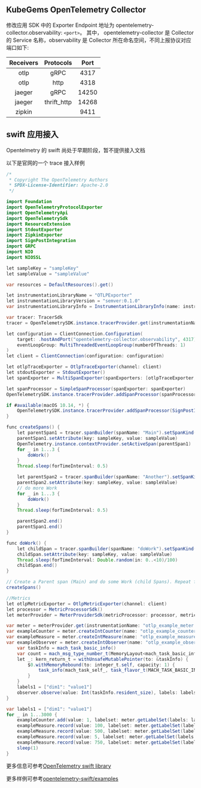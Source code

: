 
<Alert message="在使用前请联系集群管理员开启 KubeGems Observability 相关的组件。" />

## KubeGems OpenTelemetry Collector

修改应用 SDK 中的 Exporter Endpoint 地址为 opentelemetry-collector.observability: `<port>`。 其中， opentelemetry-collector 是 Collector 的 Service 名称，observability 是 Collector 所在命名空间，不同上报协议对应端口如下:

| Receivers |  Protocols  | Port  |
| :-------: | :---------: | :---: |
|   otlp    |    gRPC     | 4317  |
|   otlp    |    http     | 4318  |
|  jaeger   |    gRPC     | 14250 |
|  jaeger   | thrift_http | 14268 |
|  zipkin   |             | 9411  |

## swift 应用接入

Opentelmetry 的 swift 尚处于早期阶段，暂不提供接入文档

以下是官网的一个 trace 接入样例

```java
/*
 * Copyright The OpenTelemetry Authors
 * SPDX-License-Identifier: Apache-2.0
 */

import Foundation
import OpenTelemetryProtocolExporter
import OpenTelemetryApi
import OpenTelemetrySdk
import ResourceExtension
import StdoutExporter
import ZipkinExporter
import SignPostIntegration
import GRPC
import NIO
import NIOSSL

let sampleKey = "sampleKey"
let sampleValue = "sampleValue"

var resources = DefaultResources().get()

let instrumentationLibraryName = "OTLPExporter"
let instrumentationLibraryVersion = "semver:0.1.0"
var instrumentationLibraryInfo = InstrumentationLibraryInfo(name: instrumentationLibraryName, version: instrumentationLibraryVersion)

var tracer: TracerSdk
tracer = OpenTelemetrySDK.instance.tracerProvider.get(instrumentationName: instrumentationLibraryName, instrumentationVersion: instrumentationLibraryVersion) as! TracerSdk

let configuration = ClientConnection.Configuration(
    target: .hostAndPort("opentelemetry-collector.observability", 4317),
    eventLoopGroup: MultiThreadedEventLoopGroup(numberOfThreads: 1)
)
let client = ClientConnection(configuration: configuration)

let otlpTraceExporter = OtlpTraceExporter(channel: client)
let stdoutExporter = StdoutExporter()
let spanExporter = MultiSpanExporter(spanExporters: [otlpTraceExporter, stdoutExporter])

let spanProcessor = SimpleSpanProcessor(spanExporter: spanExporter)
OpenTelemetrySDK.instance.tracerProvider.addSpanProcessor(spanProcessor)

if #available(macOS 10.14, *) {
    OpenTelemetrySDK.instance.tracerProvider.addSpanProcessor(SignPostIntegration())
}

func createSpans() {
    let parentSpan1 = tracer.spanBuilder(spanName: "Main").setSpanKind(spanKind: .client).startSpan()
    parentSpan1.setAttribute(key: sampleKey, value: sampleValue)
    OpenTelemetry.instance.contextProvider.setActiveSpan(parentSpan1)
    for _ in 1...3 {
        doWork()
    }
    Thread.sleep(forTimeInterval: 0.5)

    let parentSpan2 = tracer.spanBuilder(spanName: "Another").setSpanKind(spanKind: .client).setActive(true).startSpan()
    parentSpan2.setAttribute(key: sampleKey, value: sampleValue)
    // do more Work
    for _ in 1...3 {
        doWork()
    }
    Thread.sleep(forTimeInterval: 0.5)

    parentSpan2.end()
    parentSpan1.end()
}

func doWork() {
    let childSpan = tracer.spanBuilder(spanName: "doWork").setSpanKind(spanKind: .client).startSpan()
    childSpan.setAttribute(key: sampleKey, value: sampleValue)
    Thread.sleep(forTimeInterval: Double.random(in: 0..<10)/100)
    childSpan.end()
}

// Create a Parent span (Main) and do some Work (child Spans). Repeat for another Span.
createSpans()

//Metrics
let otlpMetricExporter = OtlpMetricExporter(channel: client)
let processor = MetricProcessorSdk()
let meterProvider = MeterProviderSdk(metricProcessor: processor, metricExporter: otlpMetricExporter, metricPushInterval: 0.1)

var meter = meterProvider.get(instrumentationName: "otlp_example_meter'")
var exampleCounter = meter.createIntCounter(name: "otlp_example_counter")
var exampleMeasure = meter.createIntMeasure(name: "otlp_example_measure")
var exampleObserver = meter.createIntObserver(name: "otlp_example_observation") { observer in
    var taskInfo = mach_task_basic_info()
    var count = mach_msg_type_number_t(MemoryLayout<mach_task_basic_info>.size) / 4
    let _: kern_return_t = withUnsafeMutablePointer(to: &taskInfo) {
        $0.withMemoryRebound(to: integer_t.self, capacity: 1) {
            task_info(mach_task_self_, task_flavor_t(MACH_TASK_BASIC_INFO), $0, &count)
        }
    }
    labels1 = ["dim1": "value1"]
    observer.observe(value: Int(taskInfo.resident_size), labels: labels1)
}

var labels1 = ["dim1": "value1"]
for _ in 1...3000 {
    exampleCounter.add(value: 1, labelset: meter.getLabelSet(labels: labels1))
    exampleMeasure.record(value: 100, labelset: meter.getLabelSet(labels: labels1))
    exampleMeasure.record(value: 500, labelset: meter.getLabelSet(labels: labels1))
    exampleMeasure.record(value: 5, labelset: meter.getLabelSet(labels: labels1))
    exampleMeasure.record(value: 750, labelset: meter.getLabelSet(labels: labels1))
    sleep(1)
}
```

更多信息可参考[OpenTelemetry swift library](https://github.com/open-telemetry/opentelemetry-swift)

更多样例可参考[opentelemetry-swift/examples](https://github.com/open-telemetry/opentelemetry-swift/tree/main/Examples)
